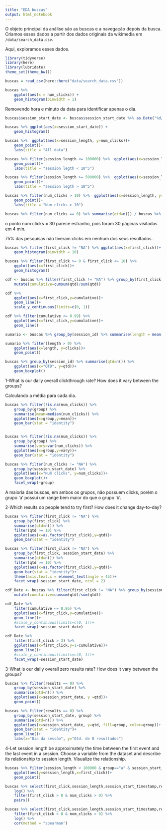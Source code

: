 ```yaml
---
title: "EDA buscas"
output: html_notebook
---
```


O objeto principal da análise são as buscas e a navegação depois da busca. Criamos esses dados a partir dos dados originais da wikimedia em `/data/search_data.csv`. 

Aqui, exploramos esses dados. 

```r
library(tidyverse)
library(here)
library(lubridate)
theme_set(theme_bw())
```

```r
buscas = read_csv(here::here("data/search_data.csv"))
```

```r
buscas %>% 
    ggplot(aes(x = num_clicks)) + 
    geom_histogram(binwidth = 1)
```

Removendo hora e minuto da data para identificar apenas o dia.

```r
buscas$session_start_date <- buscas$session_start_date %>% as.Date("%d/%m/%Y")
```

```r
buscas %>% ggplot(aes(x=session_start_date)) +
    geom_histogram()
```

```r
buscas %>%  ggplot(aes(x=session_length, y=num_clicks))+
    geom_point()+
    labs(title = "All data")

buscas %>% filter(session_length <= 100000) %>%  ggplot(aes(x=session_length, y=num_clicks))+
    geom_point()+
    labs(title = "session legth < 10^5")

buscas %>% filter(session_length >= 500000) %>%  ggplot(aes(x=session_length, y=num_clicks))+
    geom_point()+
    labs(title = "session legth > 10^5")
```


```r
buscas %>% filter(num_clicks > 10) %>%  ggplot(aes(x=session_length, y=num_clicks))+
    geom_point()+
    labs(title = "Num clicks > 10")

buscas %>% filter(num_clicks == 0) %>% summarise(qtd=n()) / buscas %>% filter(num_clicks >= 0) %>% summarise(qtd=n())
```

o ponto num clicks = 30 parece estranho, pois foram 30 páginas visitadas em 4 min.

75% das pesquisas não tiveram clicks em nenhum dos seus resultados.

```r
buscas %>% filter(first_click != "NA") %>% ggplot(aes(x=first_click))+
    geom_histogram(binwidth = 10)

buscas %>% filter(first_click >= 0 & first_click <= 10) %>% 
    ggplot(aes(x=first_click))+
    geom_histogram()
```

```r
cdf <- buscas %>% filter(first_click != "NA") %>% group_by(first_click) %>% summarise(qtd = n()) %>% 
    mutate(cumulative=cumsum(qtd)/sum(qtd))

cdf %>% 
    ggplot(aes(x=first_click,y=cumulative))+
    geom_line()+
    scale_y_continuous(limits=c(0, 1))

```

```r
cdf %>% filter(cumulative <= 0.99) %>% 
    ggplot(aes(x=first_click,y=cumulative))+
    geom_line()
```

```r
sumario <- buscas %>% group_by(session_id) %>% summarise(length = mean(session_length), clicks = mean(num_clicks))

sumario %>% filter(length > 0) %>% 
    ggplot(aes(x=length, y=clicks))+
    geom_point()

buscas %>% group_by(session_id) %>% summarise(qtd=n()) %>% 
    ggplot(aes(x="QTD", y=qtd))+
    geom_boxplot()
```

1-What is our daily overall clickthrough rate? How does it vary between the groups?

Calculando a média para cada dia.
```r
buscas %>% filter(!is.na(num_clicks)) %>% 
    group_by(group) %>%  
    summarise(mean=median(num_clicks)) %>% 
    ggplot(aes(x=group,y=mean))+
    geom_bar(stat = "identity")


buscas %>% filter(!is.na(num_clicks)) %>% 
    group_by(group) %>%  
    summarise(vary=var(num_clicks)) %>% 
    ggplot(aes(x=group,y=vary))+
    geom_bar(stat = "identity")

buscas %>% filter(num_clicks != "NA") %>% 
    group_by(session_start_date) %>%  
    ggplot(aes(x="Num clicks", y=num_clicks))+
    geom_boxplot()+
    facet_wrap(~group)
```

A maioria das buscas, em ambos os grupos, não possuem clicks, porém o grupo 'a' possui um range bem maior do que o grupo 'b'.


2-Which results do people tend to try first? How does it change day-to-day?

```r
buscas %>% filter(first_click != "NA") %>% 
    group_by(first_click) %>% 
    summarise(qtd=n()) %>% 
    filter(qtd >= 10) %>% 
    ggplot(aes(x=as.factor(first_click),y=qtd))+
    geom_bar(stat = "identity")

buscas %>% filter(first_click != "NA") %>% 
    group_by(first_click, session_start_date) %>% 
    summarise(qtd=n()) %>% 
    filter(qtd >= 10) %>% 
    ggplot(aes(x=as.factor(first_click),y=qtd))+
    geom_bar(stat = "identity")+
    theme(axis.text.x = element_text(angle = 45))+
    facet_wrap(~session_start_date, ncol = 2)

cdf_Date <- buscas %>% filter(first_click != "NA") %>% group_by(session_start_date, first_click) %>% summarise(qtd = n()) %>% 
    mutate(cumulative=cumsum(qtd)/sum(qtd))

cdf_Date %>% 
    filter(cumulative <= 0.95) %>% 
    ggplot(aes(x=first_click,y=cumulative))+
    geom_line()+
    #scale_y_continuous(limits=c(0, 1))+
    facet_wrap(~session_start_date)

cdf_Date %>% 
    filter(first_click > 3) %>% 
    ggplot(aes(x=first_click,y=1-cumulative))+
    geom_line()+
    #scale_y_continuous(limits=c(0, 1))+
    facet_wrap(~session_start_date)
```


3-What is our daily overall zero results rate? How does it vary between the groups?

```r
buscas %>% filter(results == 0) %>% 
    group_by(session_start_date) %>% 
    summarise(qtd=n()) %>% 
    ggplot(aes(x=session_start_date, y =qtd))+
    geom_point()

buscas %>% filter(results == 0) %>% 
    group_by(session_start_date, group) %>% 
    summarise(qtd=n()) %>% 
    ggplot(aes(x=session_start_date, y=qtd, fill=group, color=group))+
    geom_bar(stat = "identity")+
    geom_line()+
    labs(x="Dia da sessão", y="Qtd. de 0 resultados")

```

4-Let session length be approximately the time between the first event and the last event in a session. Choose a variable from the dataset and describe its relationship to session length. Visualize the relationship.

```r
buscas %>% filter(session_length < 100000 & group=="a" & session_start_date=="2016-03-04" & first_click>=1) %>% 
    ggplot(aes(y=session_length,x=first_click))+
    geom_point()

buscas %>% select(first_click,session_length,session_start_timestamp,results,num_clicks) %>% 
    log() %>% 
    filter(first_click > 0 & num_clicks > 0) %>% 
    pairs()

buscas %>% select(first_click,session_length,session_start_timestamp,results,num_clicks) %>%
    filter(first_click > 0 & num_clicks > 0) %>% 
    log() %>% 
    cor(method = "spearman")
```

